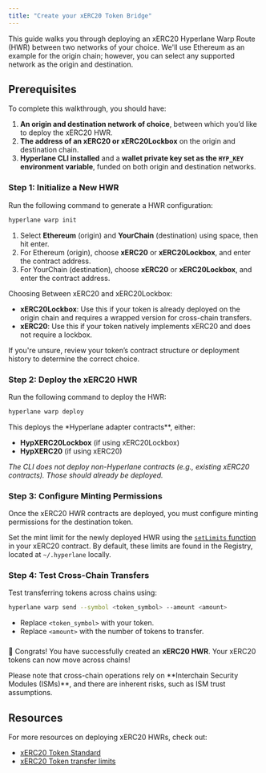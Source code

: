 ```yaml
---
title: "Create your xERC20 Token Bridge"
---
```


This guide walks you through deploying an xERC20 Hyperlane Warp Route (HWR) between two networks of your choice. We'll use Ethereum as an example for the origin chain; however, you can select any supported network as the origin and destination.

## Prerequisites

To complete this walkthrough, you should have:

1. **An origin and destination network of choice**, between which you’d like to deploy the xERC20 HWR.
2. **The address of an xERC20 or xERC20Lockbox** on the origin and destination chain.
3. **Hyperlane CLI installed** and a **wallet private key set as the `HYP_KEY` environment variable**, funded on both origin and destination networks.

### Step 1: Initialize a New HWR

Run the following command to generate a HWR configuration:

```bash
hyperlane warp init
```

1. Select **Ethereum** (origin) and **YourChain** (destination) using space, then hit enter.
2. For Ethereum (origin), choose **xERC20** or **xERC20Lockbox**, and enter the contract address.
3. For YourChain (destination), choose **xERC20** or **xERC20Lockbox**, and enter the contract address.

<Info>
Choosing Between xERC20 and xERC20Lockbox:

- **xERC20Lockbox**: Use this if your token is already deployed on the origin chain and requires a wrapped version for cross-chain transfers.
- **xERC20**: Use this if your token natively implements xERC20 and does not require a lockbox.

If you're unsure, review your token’s contract structure or deployment history to determine the correct choice.

</Info>

### Step 2: Deploy the xERC20 HWR

Run the following command to deploy the HWR:

```bash
hyperlane warp deploy
```

This deploys the \*Hyperlane adapter contracts\*\*, either:

- **HypXERC20Lockbox** (if using xERC20Lockbox)
- **HypXERC20** (if using xERC20)

_The CLI does not deploy non-Hyperlane contracts (e.g., existing xERC20 contracts). Those should already be deployed._

### Step 3: Configure Minting Permissions

Once the xERC20 HWR contracts are deployed, you must configure minting permissions for the destination token.

Set the mint limit for the newly deployed HWR using the [`setLimits` function](https://github.com/defi-wonderland/xERC20/blob/main/solidity/contracts/XERC20.sol#L85) in your xERC20 contract.
By default, these limits are found in the Registry, located at `~/.hyperlane` locally.

### Step 4: Test Cross-Chain Transfers

Test transferring tokens across chains using:

```bash
hyperlane warp send --symbol <token_symbol> --amount <amount>
```

- Replace `<token_symbol>` with your token.
- Replace `<amount>` with the number of tokens to transfer.

###

🎉 Congrats! You have successfully created an **xERC20 HWR**. Your xERC20 tokens can now move across chains!

<Warning>
  Please note that cross-chain operations rely on **Interchain Security Modules
  (ISMs)**, and there are inherent risks, such as ISM trust assumptions.
</Warning>

## Resources

For more resources on deploying xERC20 HWRs, check out:

- [xERC20 Token Standard](https://github.com/defi-wonderland/xERC20/blob/main/solidity/contracts/XERC20.sol)
- [xERC20 Token transfer limits](./managing-warp-route-limits)
